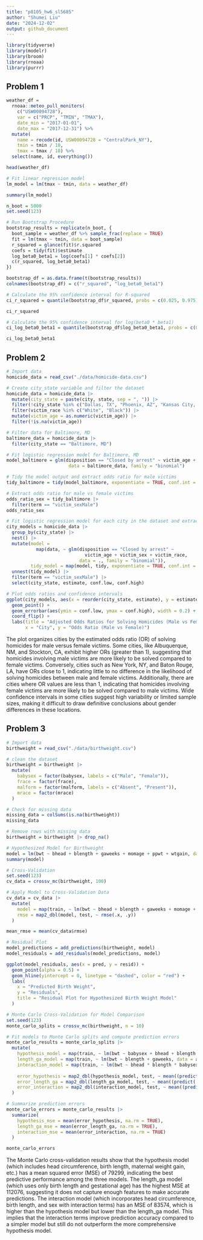 ```yaml
---
title: "p8105_hw6_sl5685"
author: "Shumei Liu"
date: "2024-12-02"
output: github_document
---
```


```r
library(tidyverse)
library(modelr)
library(broom)
library(rnoaa)
library(purrr)
```

## Problem 1

```r
weather_df = 
  rnoaa::meteo_pull_monitors(
    c("USW00094728"),
    var = c("PRCP", "TMIN", "TMAX"), 
    date_min = "2017-01-01",
    date_max = "2017-12-31") %>%
  mutate(
    name = recode(id, USW00094728 = "CentralPark_NY"),
    tmin = tmin / 10,
    tmax = tmax / 10) %>%
  select(name, id, everything())

head(weather_df)
```

```r
# Fit linear regression model
lm_model = lm(tmax ~ tmin, data = weather_df)

summary(lm_model)
```

```r
n_boot = 5000
set.seed(123)
```

```r
# Run Bootstrap Procedure
bootstrap_results = replicate(n_boot, {
  boot_sample = weather_df %>% sample_frac(replace = TRUE)
  fit = lm(tmax ~ tmin, data = boot_sample)
  r_squared = glance(fit)$r.squared
  coefs = tidy(fit)$estimate
  log_beta0_beta1 = log(coefs[1] * coefs[2])
  c(r_squared, log_beta0_beta1)
})

bootstrap_df = as.data.frame(t(bootstrap_results))
colnames(bootstrap_df) = c("r_squared", "log_beta0_beta1")
```

```r
# Calculate the 95% confidence interval for R-squared
ci_r_squared = quantile(bootstrap_df$r_squared, probs = c(0.025, 0.975))

ci_r_squared

# Calculate the 95% confidence interval for log(beta0 * beta1)
ci_log_beta0_beta1 = quantile(bootstrap_df$log_beta0_beta1, probs = c(0.025, 0.975))

ci_log_beta0_beta1
```

## Problem 2

```r
# Import data
homicide_data = read_csv("./data/homicide-data.csv")
```

```r
# Create city_state variable and filter the dataset
homicide_data = homicide_data |>
  mutate(city_state = paste(city, state, sep = ", ")) |>
  filter(!city_state %in% c("Dallas, TX", "Phoenix, AZ", "Kansas City, MO", "Tulsa, AL")) |>
  filter(victim_race %in% c("White", "Black")) |>
  mutate(victim_age = as.numeric(victim_age)) |>
  filter(!is.na(victim_age))
```

```r
# Filter data for Baltimore, MD
baltimore_data = homicide_data |>
  filter(city_state == "Baltimore, MD")

# Fit logistic regression model for Baltimore, MD
model_baltimore = glm(disposition == "Closed by arrest" ~ victim_age + victim_sex + victim_race, 
                       data = baltimore_data, family = "binomial")

# Tidy the model output and extract odds ratio for male victims
tidy_baltimore = tidy(model_baltimore, exponentiate = TRUE, conf.int = TRUE)

# Extract odds ratio for male vs female victims
odds_ratio_sex = tidy_baltimore |>
  filter(term == "victim_sexMale")
odds_ratio_sex
```

```r
# Fit logistic regression model for each city in the dataset and extract adjusted odds ratios
city_models = homicide_data |>
  group_by(city_state) |>
  nest() |>
  mutate(model = 
           map(data, ~ glm(disposition == "Closed by arrest" ~ 
                             victim_age + victim_sex + victim_race, 
                           data = ., family = "binomial")),
         tidy_model = map(model, tidy, exponentiate = TRUE, conf.int = TRUE)) |>
  unnest(tidy_model) |>
  filter(term == "victim_sexMale") |>
  select(city_state, estimate, conf.low, conf.high)
```

```r
# Plot odds ratios and confidence intervals
ggplot(city_models, aes(x = reorder(city_state, estimate), y = estimate)) +
  geom_point() +
  geom_errorbar(aes(ymin = conf.low, ymax = conf.high), width = 0.2) +
  coord_flip() +
  labs(title = "Adjusted Odds Ratios for Solving Homicides (Male vs Female Victims)",
       x = "City", y = "Odds Ratio (Male vs Female)")
```

The plot organizes cities by the estimated odds ratio (OR) of solving homicides for male versus female victims. Some cities, like Albuquerque, NM, and Stockton, CA, exhibit higher ORs (greater than 1), suggesting that homicides involving male victims are more likely to be solved compared to female victims. Conversely, cities such as New York, NY, and Baton Rouge, LA, have ORs close to 1, indicating little to no difference in the likelihood of solving homicides between male and female victims. Additionally, there are cities where OR values are less than 1, indicating that homicides involving female victims are more likely to be solved compared to male victims. Wide confidence intervals in some cities suggest high variability or limited sample sizes, making it difficult to draw definitive conclusions about gender differences in these locations.

## Problem 3

```r
# Import data
birthweight = read_csv("./data/birthweight.csv")
```

```r
# clean the dataset
birthweight = birthweight |>
  mutate(
    babysex = factor(babysex, labels = c("Male", "Female")),
    frace = factor(frace),
    malform = factor(malform, labels = c("Absent", "Present")),
    mrace = factor(mrace)
  )

# Check for missing data
missing_data = colSums(is.na(birthweight))
missing_data

# Remove rows with missing data
birthweight = birthweight |> drop_na()
```

```r
# Hypothesized Model for Birthweight
model = lm(bwt ~ bhead + blength + gaweeks + momage + ppwt + wtgain, data = birthweight)
summary(model)

# Cross-Validation
set.seed(123)
cv_data = crossv_mc(birthweight, 100)

# Apply Model to Cross-Validation Data
cv_data = cv_data |>
  mutate(
    model = map(train, ~ lm(bwt ~ bhead + blength + gaweeks + momage + ppwt + wtgain, data = .x)),
    rmse = map2_dbl(model, test, ~ rmse(.x, .y))
  )

mean_rmse = mean(cv_data$rmse)

# Residual Plot
model_predictions = add_predictions(birthweight, model)
model_residuals = add_residuals(model_predictions, model)

ggplot(model_residuals, aes(x = pred, y = resid)) +
  geom_point(alpha = 0.5) +
  geom_hline(yintercept = 0, linetype = "dashed", color = "red") +
  labs(
    x = "Predicted Birth Weight",
    y = "Residuals",
    title = "Residual Plot for Hypothesized Birth Weight Model"
  )
```

```r
# Monte Carlo Cross-Validation for Model Comparison
set.seed(123)
monte_carlo_splits = crossv_mc(birthweight, n = 10)
```

```r
# Fit models to Monte Carlo splits and compute prediction errors
monte_carlo_results = monte_carlo_splits |>
  mutate(
    hypothesis_model = map(train, ~ lm(bwt ~ babysex + bhead + blength + delwt + gaweeks + ppbmi + smoken, data = as.data.frame(.))),
    length_ga_model = map(train, ~ lm(bwt ~ blength + gaweeks, data = as.data.frame(.))),
    interaction_model = map(train, ~ lm(bwt ~ bhead * blength * babysex, data = as.data.frame(.))),
    
    error_hypothesis = map2_dbl(hypothesis_model, test, ~ mean((predict(.x, newdata = as.data.frame(.y)) - as.data.frame(.y)$bwt)^2, na.rm = TRUE)),
    error_length_ga = map2_dbl(length_ga_model, test, ~ mean((predict(.x, newdata = as.data.frame(.y)) - as.data.frame(.y)$bwt)^2, na.rm = TRUE)),
    error_interaction = map2_dbl(interaction_model, test, ~ mean((predict(.x, newdata = as.data.frame(.y)) - as.data.frame(.y)$bwt)^2, na.rm = TRUE))
  )
```

```r
# Summarize prediction errors
monte_carlo_errors = monte_carlo_results |>
  summarize(
    hypothesis_mse = mean(error_hypothesis, na.rm = TRUE),
    length_ga_mse = mean(error_length_ga, na.rm = TRUE),
    interaction_mse = mean(error_interaction, na.rm = TRUE)
  )

monte_carlo_errors
```

The Monte Carlo cross-validation results show that the hypothesis model (which includes head circumference, birth length, maternal weight gain, etc.) has a mean squared error (MSE) of 79299, indicating the best predictive performance among the three models. The length_ga model (which uses only birth length and gestational age) has the highest MSE at 112076, suggesting it does not capture enough features to make accurate predictions. The interaction model (which incorporates head circumference, birth length, and sex with interaction terms) has an MSE of 83574, which is higher than the hypothesis model but lower than the length_ga model. This implies that the interaction terms improve prediction accuracy compared to a simpler model but still do not outperform the more comprehensive hypothesis model.
